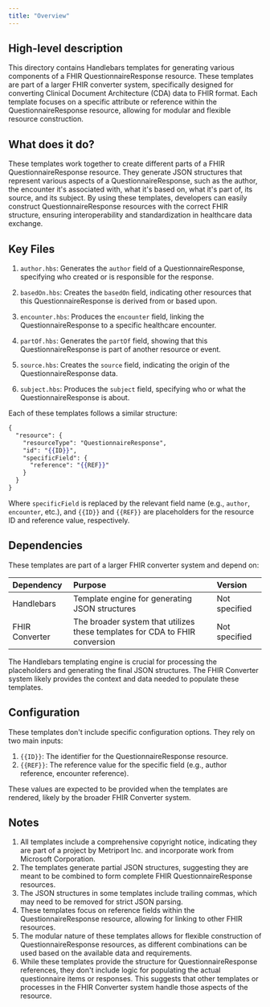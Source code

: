 ```yaml
---
title: "Overview"
---
```


## High-level description
This directory contains Handlebars templates for generating various components of a FHIR QuestionnaireResponse resource. These templates are part of a larger FHIR converter system, specifically designed for converting Clinical Document Architecture (CDA) data to FHIR format. Each template focuses on a specific attribute or reference within the QuestionnaireResponse resource, allowing for modular and flexible resource construction.

## What does it do?
These templates work together to create different parts of a FHIR QuestionnaireResponse resource. They generate JSON structures that represent various aspects of a QuestionnaireResponse, such as the author, the encounter it's associated with, what it's based on, what it's part of, its source, and its subject. By using these templates, developers can easily construct QuestionnaireResponse resources with the correct FHIR structure, ensuring interoperability and standardization in healthcare data exchange.

## Key Files
1. `author.hbs`: Generates the `author` field of a QuestionnaireResponse, specifying who created or is responsible for the response.

2. `basedOn.hbs`: Creates the `basedOn` field, indicating other resources that this QuestionnaireResponse is derived from or based upon.

3. `encounter.hbs`: Produces the `encounter` field, linking the QuestionnaireResponse to a specific healthcare encounter.

4. `partOf.hbs`: Generates the `partOf` field, showing that this QuestionnaireResponse is part of another resource or event.

5. `source.hbs`: Creates the `source` field, indicating the origin of the QuestionnaireResponse data.

6. `subject.hbs`: Produces the `subject` field, specifying who or what the QuestionnaireResponse is about.

Each of these templates follows a similar structure:

```handlebars
{
  "resource": {
    "resourceType": "QuestionnaireResponse",
    "id": "{{ID}}",
    "specificField": {
      "reference": "{{REF}}"
    }
  }
}
```

Where `specificField` is replaced by the relevant field name (e.g., `author`, `encounter`, etc.), and `{{ID}}` and `{{REF}}` are placeholders for the resource ID and reference value, respectively.

## Dependencies
These templates are part of a larger FHIR converter system and depend on:

| Dependency | Purpose | Version |
|:-----------|:--------|:--------|
| Handlebars | Template engine for generating JSON structures | Not specified |
| FHIR Converter | The broader system that utilizes these templates for CDA to FHIR conversion | Not specified |

The Handlebars templating engine is crucial for processing the placeholders and generating the final JSON structures. The FHIR Converter system likely provides the context and data needed to populate these templates.

## Configuration
These templates don't include specific configuration options. They rely on two main inputs:

1. `{{ID}}`: The identifier for the QuestionnaireResponse resource.
2. `{{REF}}`: The reference value for the specific field (e.g., author reference, encounter reference).

These values are expected to be provided when the templates are rendered, likely by the broader FHIR Converter system.

## Notes
1. All templates include a comprehensive copyright notice, indicating they are part of a project by Metriport Inc. and incorporate work from Microsoft Corporation.
2. The templates generate partial JSON structures, suggesting they are meant to be combined to form complete FHIR QuestionnaireResponse resources.
3. The JSON structures in some templates include trailing commas, which may need to be removed for strict JSON parsing.
4. These templates focus on reference fields within the QuestionnaireResponse resource, allowing for linking to other FHIR resources.
5. The modular nature of these templates allows for flexible construction of QuestionnaireResponse resources, as different combinations can be used based on the available data and requirements.
6. While these templates provide the structure for QuestionnaireResponse references, they don't include logic for populating the actual questionnaire items or responses. This suggests that other templates or processes in the FHIR Converter system handle those aspects of the resource.